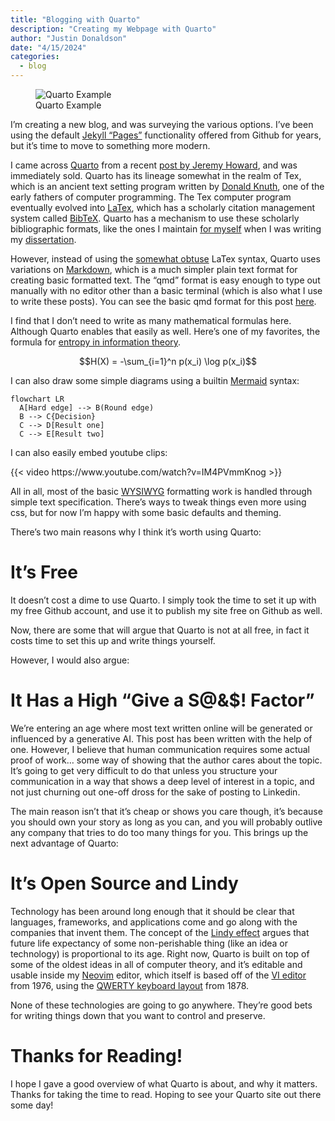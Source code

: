 ```yaml
---
title: "Blogging with Quarto"
description: "Creating my Webpage with Quarto"
author: "Justin Donaldson"
date: "4/15/2024"
categories:
  - blog
---
```


![Quarto Example](images/quarto.jpeg){.preview-image}

I'm creating a new blog, and was surveying the various options. I've been using
the default [Jekyll "Pages"](https://jekyllrb.com/docs/github-pages/)
functionality offered from Github for years, but it's time to move to something
more modern.

I came across [Quarto](https://quarto.org/) from a recent [post by Jeremy
Howard](https://www.fast.ai/posts/2022-07-28-nbdev2.html), and was immediately
sold.  Quarto has its lineage somewhat in the realm of Tex, which is an ancient
text setting program written by [Donald
Knuth](https://en.wikipedia.org/wiki/Donald_Knuth#Digital_typesetting), one of
the early fathers of computer programming.  The Tex computer program eventually
evolved into [LaTex](https://en.wikipedia.org/wiki/LaTeX), which has a
scholarly citation management system called
[BibTeX](https://en.wikipedia.org/wiki/BibTeX). Quarto has a mechanism to
use these scholarly bibliographic formats, like the ones I maintain [for
myself](https://github.com/jdonaldson/jjd.io/tree/main/bibliographies) when I
was writing my
[dissertation](https://www.proquest.com/openview/a8602e3dae373559fa6d87841fa265e6/1?pq-origsite=gscholar&cbl=18750).


However, instead of using the [somewhat
obtuse](http://xahlee.info/cmaci/notation/TeX_pestilence.html) LaTex syntax,
Quarto uses variations on [Markdown](https://en.wikipedia.org/wiki/Markdown),
which is a much simpler plain text format for creating basic formatted text.
The "qmd" format is easy enough to type out manually with no editor other than
a basic terminal (which is also what I use to write these posts). You can see
the basic qmd format for this post
[here](https://github.com/jdonaldson/jjd.io/blob/main/posts/quarto.qmd).

I find that I don't need to write as many mathematical formulas here.  Although
Quarto enables that easily as well.  Here's one of my favorites, the formula
for [entropy in information theory](https://en.wikipedia.org/wiki/Entropy#Information_theory).

$$H(X) = -\sum_{i=1}^n p(x_i) \log p(x_i)$$

I can also draw some simple diagrams using a builtin [Mermaid](https://mermaid-js.github.io/mermaid/#/) syntax:


```mermaid
flowchart LR
  A[Hard edge] --> B(Round edge)
  B --> C{Decision}
  C --> D[Result one]
  C --> E[Result two]
```

I can also easily embed youtube clips:

{{< video https://www.youtube.com/watch?v=IM4PVmmKnog >}}

All in all, most of the basic [WYSIWYG](https://en.wikipedia.org/wiki/WYSIWYG)
formatting work is handled through simple text specification.  There's ways to
tweak things even more using css, but for now I'm happy with some basic
defaults and theming.

There's two main reasons why I think it's worth using Quarto:

# It's Free

It doesn't cost a dime to use Quarto.  I simply took the time to set it up with
my free Github account, and use it to publish my site free on Github as well.

Now, there are some that will argue that Quarto is not at all free, in fact it
costs time to set this up and write things yourself.

However, I would also argue:

# It Has a High "Give a S@&$! Factor"

We're entering an age where most text written online will be generated or
influenced by a generative AI.  This post has been written with the help of
one.  However, I believe that human communication requires some actual
proof of work... some way of showing that the author cares about the topic.  It's
going to get very difficult to do that unless you structure your communication
in a way that shows a deep level of interest in a topic, and not just churning
out one-off dross for the sake of posting to Linkedin.

The main reason isn't that it's cheap or shows you care though, it's because
you should own your story as long as you can, and you will probably outlive any
company that tries to do too many things for you.  This brings up the next
advantage of Quarto:

# It's Open Source and Lindy

Technology has been around long enough that it should be clear that languages,
frameworks, and applications come and go along with the companies that invent
them.  The concept of the [Lindy
effect](https://en.wikipedia.org/wiki/Lindy_effect) argues that future life
expectancy of some non-perishable thing (like an idea or technology) is
proportional to its age.  Right now, Quarto is built on top of some of the
oldest ideas in all of computer theory, and it's editable and usable inside my
[Neovim](https://en.wikipedia.org/wiki/Vim_(text_editor)#Neovim) editor, which
itself is based off of the [VI
editor](https://en.wikipedia.org/wiki/Vi_(text_editor)) from 1976, using the
[QWERTY keyboard layout](https://en.wikipedia.org/wiki/QWERTY) from 1878.

None of these technologies are going to go anywhere.  They're good bets for
writing things down that you want to control and preserve.

# Thanks for Reading!

I hope I gave a good overview of what Quarto is about, and why it matters.
Thanks for taking the time to read.  Hoping to see your Quarto site out there
some day!


